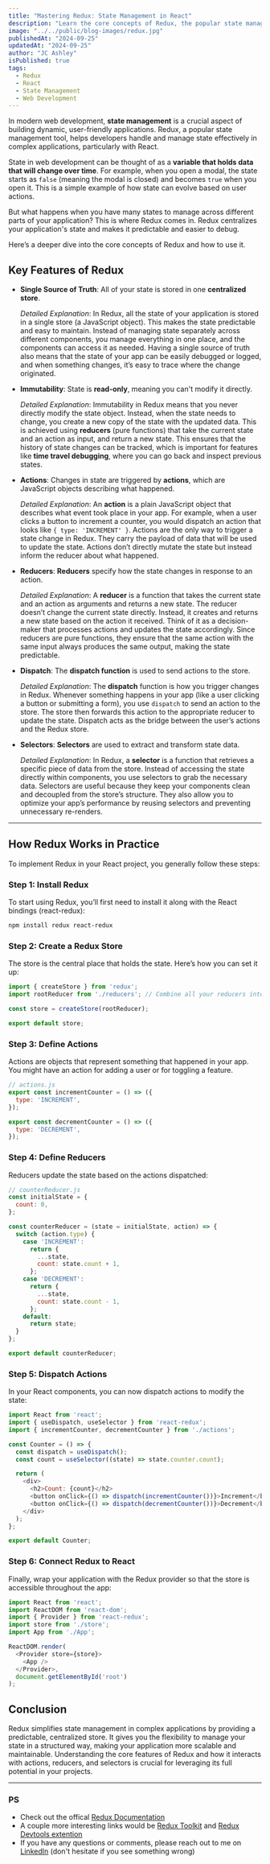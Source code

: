 ```yaml
---
title: "Mastering Redux: State Management in React"
description: "Learn the core concepts of Redux, the popular state management tool, and how it helps you handle state efficiently in React applications."
image: "../../public/blog-images/redux.jpg"
publishedAt: "2024-09-25"
updatedAt: "2024-09-25"
author: "JC Ashley"
isPublished: true
tags:
  - Redux
  - React
  - State Management
  - Web Development
---
```


In modern web development, **state management** is a crucial aspect of building dynamic, user-friendly applications. Redux, a popular state management tool, helps developers handle and manage state effectively in complex applications, particularly with React.

State in web development can be thought of as a **variable that holds data that will change over time**. For example, when you open a modal, the state starts as `false` (meaning the modal is closed) and becomes `true` when you open it. This is a simple example of how state can evolve based on user actions.

But what happens when you have many states to manage across different parts of your application? This is where Redux comes in. Redux centralizes your application's state and makes it predictable and easier to debug.

Here’s a deeper dive into the core concepts of Redux and how to use it.

## Key Features of Redux

- **Single Source of Truth**: All of your state is stored in one **centralized store**.
  
  *Detailed Explanation*: In Redux, all the state of your application is stored in a single store (a JavaScript object). This makes the state predictable and easy to maintain. Instead of managing state separately across different components, you manage everything in one place, and the components can access it as needed. Having a single source of truth also means that the state of your app can be easily debugged or logged, and when something changes, it’s easy to trace where the change originated.

- **Immutability**: State is **read-only**, meaning you can't modify it directly.
  
  *Detailed Explanation*: Immutability in Redux means that you never directly modify the state object. Instead, when the state needs to change, you create a new copy of the state with the updated data. This is achieved using **reducers** (pure functions) that take the current state and an action as input, and return a new state. This ensures that the history of state changes can be tracked, which is important for features like **time travel debugging**, where you can go back and inspect previous states.

- **Actions**: Changes in state are triggered by **actions**, which are JavaScript objects describing what happened.

  *Detailed Explanation*: An **action** is a plain JavaScript object that describes what event took place in your app. For example, when a user clicks a button to increment a counter, you would dispatch an action that looks like `{ type: 'INCREMENT' }`. Actions are the only way to trigger a state change in Redux. They carry the payload of data that will be used to update the state. Actions don’t directly mutate the state but instead inform the reducer about what happened.

- **Reducers**: **Reducers** specify how the state changes in response to an action.

  *Detailed Explanation*: A **reducer** is a function that takes the current state and an action as arguments and returns a new state. The reducer doesn’t change the current state directly. Instead, it creates and returns a new state based on the action it received. Think of it as a decision-maker that processes actions and updates the state accordingly. Since reducers are pure functions, they ensure that the same action with the same input always produces the same output, making the state predictable.

- **Dispatch**: The **dispatch function** is used to send actions to the store.
  
  *Detailed Explanation*: The **dispatch** function is how you trigger changes in Redux. Whenever something happens in your app (like a user clicking a button or submitting a form), you use `dispatch` to send an action to the store. The store then forwards this action to the appropriate reducer to update the state. Dispatch acts as the bridge between the user’s actions and the Redux store.

- **Selectors**: **Selectors** are used to extract and transform state data.
  
  *Detailed Explanation*: In Redux, a **selector** is a function that retrieves a specific piece of data from the store. Instead of accessing the state directly within components, you use selectors to grab the necessary data. Selectors are useful because they keep your components clean and decoupled from the store’s structure. They also allow you to optimize your app’s performance by reusing selectors and preventing unnecessary re-renders.

---

## How Redux Works in Practice

To implement Redux in your React project, you generally follow these steps:

### Step 1: Install Redux

To start using Redux, you’ll first need to install it along with the React bindings (react-redux):

```bash
npm install redux react-redux
```

### Step 2: Create a Redux Store

The store is the central place that holds the state. Here’s how you can set it up:

```javascript
import { createStore } from 'redux';
import rootReducer from './reducers'; // Combine all your reducers into one

const store = createStore(rootReducer);

export default store;
```

### Step 3: Define Actions

Actions are objects that represent something that happened in your app. You might have an action for adding a user or for toggling a feature.

```javascript
// actions.js
export const incrementCounter = () => ({
  type: 'INCREMENT',
});

export const decrementCounter = () => ({
  type: 'DECREMENT',
});
```

### Step 4: Define Reducers

Reducers update the state based on the actions dispatched:

```javascript
// counterReducer.js
const initialState = {
  count: 0,
};

const counterReducer = (state = initialState, action) => {
  switch (action.type) {
    case 'INCREMENT':
      return {
        ...state,
        count: state.count + 1,
      };
    case 'DECREMENT':
      return {
        ...state,
        count: state.count - 1,
      };
    default:
      return state;
  }
};

export default counterReducer;
```

### Step 5: Dispatch Actions

In your React components, you can now dispatch actions to modify the state:

```javascript
import React from 'react';
import { useDispatch, useSelector } from 'react-redux';
import { incrementCounter, decrementCounter } from './actions';

const Counter = () => {
  const dispatch = useDispatch();
  const count = useSelector((state) => state.counter.count);

  return (
    <div>
      <h2>Count: {count}</h2>
      <button onClick={() => dispatch(incrementCounter())}>Increment</button>
      <button onClick={() => dispatch(decrementCounter())}>Decrement</button>
    </div>
  );
};

export default Counter;
```

### Step 6: Connect Redux to React

Finally, wrap your application with the Redux provider so that the store is accessible throughout the app:

```javascript
import React from 'react';
import ReactDOM from 'react-dom';
import { Provider } from 'react-redux';
import store from './store';
import App from './App';

ReactDOM.render(
  <Provider store={store}>
    <App />
  </Provider>,
  document.getElementById('root')
);
```

## Conclusion

Redux simplifies state management in complex applications by providing a predictable, centralized store. It gives you the flexibility to manage your state in a structured way, making your application more scalable and maintainable. Understanding the core features of Redux and how it interacts with actions, reducers, and selectors is crucial for leveraging its full potential in your projects.

---

### PS 
- Check out the offical [Redux Documentation](https://redux.js.org/)
- A couple more interesting links would be [Redux Toolkit](https://redux-toolkit.js.org/) and [Redux Devtools extention](https://chromewebstore.google.com/detail/redux-devtools/lmhkpmbekcpmknklioeibfkpmmfibljd?hl=en&pli=1)
- If you have any questions or comments, please reach out to me on [LinkedIn](https://www.linkedin.com/in/jeremy-ashley-webdev/) (don't hesitate if you see something wrong)
